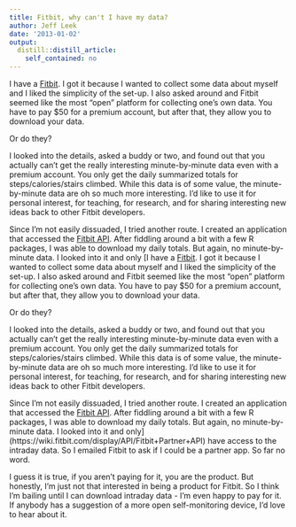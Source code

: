 ```yaml
---
title: Fitbit, why can't I have my data?
author: Jeff Leek
date: '2013-01-02'
output:
  distill::distill_article:
    self_contained: no
---
```


I have a [Fitbit](http://www.fitbit.com/). I got it because I wanted to collect some data about myself and I liked the simplicity of the set-up. I also asked around and Fitbit seemed like the most "open" platform for collecting one's own data. You have to pay $50 for a premium account, but after that, they allow you to download your data.

Or do they?

I looked into the details, asked a buddy or two, and found out that you actually can't get the really interesting minute-by-minute data even with a premium account. You only get the daily summarized totals for steps/calories/stairs climbed. While this data is of some value, the minute-by-minute data are oh so much more interesting. I'd like to use it for personal interest, for teaching, for research, and for sharing interesting new ideas back to other Fitbit developers.

Since I'm not easily dissuaded, I tried another route. I created an application that accessed the [Fitbit API](http://dev.fitbit.com/). After fiddling around a bit with a few R packages, I was able to download my daily totals. But again, no minute-by-minute data. I looked into it and only [I have a [Fitbit](http://www.fitbit.com/). I got it because I wanted to collect some data about myself and I liked the simplicity of the set-up. I also asked around and Fitbit seemed like the most "open" platform for collecting one's own data. You have to pay $50 for a premium account, but after that, they allow you to download your data.

Or do they?

I looked into the details, asked a buddy or two, and found out that you actually can't get the really interesting minute-by-minute data even with a premium account. You only get the daily summarized totals for steps/calories/stairs climbed. While this data is of some value, the minute-by-minute data are oh so much more interesting. I'd like to use it for personal interest, for teaching, for research, and for sharing interesting new ideas back to other Fitbit developers.

Since I'm not easily dissuaded, I tried another route. I created an application that accessed the [Fitbit API](http://dev.fitbit.com/). After fiddling around a bit with a few R packages, I was able to download my daily totals. But again, no minute-by-minute data. I looked into it and only](https://wiki.fitbit.com/display/API/Fitbit+Partner+API) have access to the intraday data. So I emailed Fitbit to ask if I could be a partner app. So far no word.

I guess it is true, if you aren't paying for it, you are the product. But honestly, I'm just not that interested in being a product for Fitbit. So I think I'm bailing until I can download intraday data - I'm even happy to pay for it. If anybody has a suggestion of a more open self-monitoring device, I'd love to hear about it.
